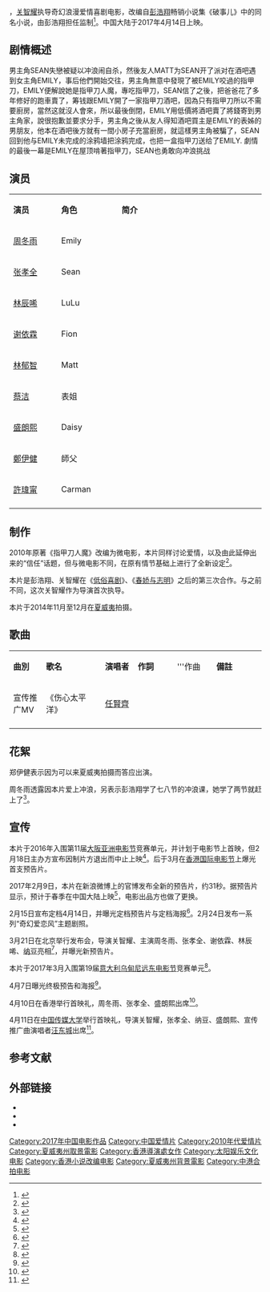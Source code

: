 {{Infobox film
| name                          = 指甲刀人魔 
| original_name <!-- 英文名 --> =  ''A Nail Clipper Romance''
| image                         = A Nail Clipper Romance.jpg
| caption                       = 奇幻、爱情、喜剧
| director<!-- 导演 -->         = [[关智耀|关智耀]]
| producer <!-- 制片 -->        = [[彭浩翔|彭浩翔]]、梁启缘
| producer_2                    = 
| writer  <!-- 编剧 -->         = 陆以心、端丽、游凯媛
| screenplay<!-- 剧本 -->       = 
| based on <!-- 原著著作 -->    = 
| starring <!-- 主演 -->        = [[周冬雨|周冬雨]]、[[张孝全|张孝全]]
| cinematography <!-- 摄影 -->  = 
| Gaffer <!-- 燈光 -->          = 
| editing <!-- 剪辑 -->         = 
| music <!-- 音乐 -->           =
| art director <!-- 美術 -->    = 
| costume consultant <!-- 造型設計 -->    =
| studio  <!-- 制片商 -->       = 北京嘉美春天影业有限公司<br>太阳娱乐文化有限公司<br>正在文化传媒（北京）有限公司以<br>喀什嘉映文化传媒有限公司<br>东海旭日影业有限公司<br>新疆烈火文化传媒有限公司
| distributor <!-- 发行商 -->   = {{flagicon|CHN}}
| released  <!-- 上映日期 -->   = {{flagicon|CHN}}{{flagicon|HK}}2017年4月14日
| sarft_id <!-- 公映许可证号--> = 
| runtime  <!-- 片长时间 -->    =  
| country  <!-- 产地 -->        = {{CHNML}}<br>{{HK}}
| language                      = [[汉语普通话|汉语普通话]]
| budget  <!-- 预算花费 -->     = 
| gross  <!-- 票房 -->          = 
| preceded_by <!-- 上一集 -->   = 
| imdb_id                       =
| cn_name = 
| tw_name = 
| hk_name = 
}}
{{engname|《指甲刀人魔》|A Nail Clipper Romance}}，[[关智耀|关智耀]]执导奇幻浪漫爱情喜剧电影，改编自[[彭浩翔|彭浩翔]]畅销小说集《破事儿》中的同名小说，由彭浩翔担任监制<ref>{{cite news|url=http://ent.ifeng.com/a/20160324/42595072_0.shtml|title=《指甲刀人魔》周冬雨演叛逆少女|date=2016-03-24|publisher=凤凰网|accessdate=2017-02-02|archive-date=2017-04-15|archive-url=https://web.archive.org/web/20170415022618/http://ent.ifeng.com/a/20160324/42595072_0.shtml|dead-url=no}}</ref>。中国大陆于2017年4月14日上映。

== 剧情概述 ==

男主角SEAN失戀被疑以冲浪闹自杀，然後友人MATT为SEAN开了派对在酒吧遇到女主角EMILY，事后他們開始交往，男主角無意中發現了被EMILY咬過的指甲刀，EMILY便解說她是指甲刀人魔，專吃指甲刀，SEAN信了之後，把爸爸花了多年修好的跑車賣了，筹钱跟EMILY開了一家指甲刀酒吧，因為只有指甲刀所以不需要廚房，當然这就沒人會來，所以最後倒閉，EMILY用低價將酒吧賣了將錢寄到男主角家，說很抱歉並要求分手，男主角之後从友人得知酒吧買主是EMILY的表姊的男朋友，他本在酒吧後方就有一間小房子充當廚房，就這樣男主角被騙了，SEAN回到他与EMILY未完成的涂鸦墙把涂鸦完成，也把一盒指甲刀送给了EMILY.
劇情的最後一幕是EMILY在屋顶啃著指甲刀，SEAN也勇敢向冲浪挑战

== 演员 ==
{|class="wikitable" width="50%"
|- style="background:cornflowerblue; color:white" align=center
|style="width:10%"|'''演员'''||style="width:10%"|'''角色'''||style="width:30%"|'''简介'''
|-
| [[周冬雨|周冬雨]] || Emily || 
|-
| [[张孝全|张孝全]] || Sean ||
|-
| [[林辰唏|林辰唏]] || LuLu ||
|-
| [[谢依霖|谢依霖]] ||Fion ||
|-
| [[林郁智|林郁智]] ||Matt ||
|-
| [[蔡洁|蔡洁]] ||表姐 ||
|-
| [[盛朗熙|盛朗熙]] || Daisy||
|-
| [[鄭伊健|鄭伊健]] || 師父||
|-
| [[許瑋甯|許瑋甯]] ||Carman ||
|-
|}

== 制作 ==
2010年原著《指甲刀人魔》改编为微电影，本片同样讨论爱情，以及由此延伸出来的“信任”话题，但与微电影不同，在原有情节基础上进行了全新设定<ref>{{cite news|url=http://news.mtime.com/2017/02/24/1566687.html|title=《指甲刀人魔》周冬雨张孝全甜蜜牵手|date=2017-02-24|publisher=时光网|accessdate=2017-02-24|archive-date=2017-03-20|archive-url=https://web.archive.org/web/20170320113830/http://news.mtime.com/2017/02/24/1566687.html|dead-url=no}}</ref>。

本片是彭浩翔、关智耀在《[[低俗喜剧|低俗喜剧]]》、《[[春娇与志明|春娇与志明]]》之后的第三次合作。与之前不同，这次关智耀作为导演首次执导。

本片于2014年11月至12月在[[夏威夷|夏威夷]]拍摄。

== 歌曲 ==
{|class="wikitable" style="text-align:center;width:80%"
|- style="width:100%; background:green; color:snow"
|style="width:10%"|'''曲別'''||style="width:18%"|'''歌名'''||style="width:10%"|'''演唱者'''||style="width:12%"|'''作詞'''||style="width:12%"|'''作曲||style="width:15%"|'''備註'''
|-
| 宣传推广MV ||《伤心太平洋》||[[任賢齊|任賢齊]]||  ||  ||
|-
|}

== 花絮 ==
郑伊健表示因为可以来夏威夷拍摄而答应出演。

周冬雨透露因本片爱上冲浪，另表示彭浩翔学了七八节的冲浪课，她学了两节就赶上了<ref>{{cite news|url=http://std.stheadline.com/instant/articles/detail/355928|title=鄭伊健去夏威夷拍戲勁開心　周冬雨讚張孝全性格夠獨特|date=2017-03-09|publisher=[[星岛日报|星岛日报]]|accessdate=2017-03-11}}</ref>。

== 宣传 ==
本片于2016年入围第11届[[大阪亚洲电影节|大阪亚洲电影节]]竞赛单元，并计划于电影节上首映，但2月18日主办方宣布因制片方退出而中止上映<ref>{{cite news|url=http://www.oaff.jp/2016/ja/program/index.html|title=第11回大阪アジアン映画祭　全上映作品決定！|date=2016-02-05|publisher=大阪亚洲电影节|accessdate=2017-02-10|archive-date=2016-06-12|archive-url=https://web.archive.org/web/20160612235447/http://www.oaff.jp/2016/ja/program/index.html|dead-url=no}}</ref>。后于3月在[[香港国际电影节|香港国际电影节]]上爆光首支预告片。

2017年2月9日，本片在新浪微博上的官博发布全新的预告片，约31秒。据预告片显示，预计于春季在中国大陆上映<ref>{{cite news|url=http://weibo.com/6136527104/EuJSfviUq|title=尝鲜版预告片|date=2017-02-09|publisher=新浪微博|accessdate=2017-02-10}}</ref>，电影出品方也做了更换。

2月15日宣布定档4月14日，并曝光定档预告片与定档海报<ref>{{cite news|url=http://ent.sina.com.cn/video/2017-02-15/doc-ifyamkzq1323318.shtml|title=《指甲刀人魔》定档414 周冬雨开撩张孝全|date=2017-02-15|publisher=新浪|accessdate=2017-02-15|archive-date=2017-02-15|archive-url=https://web.archive.org/web/20170215195905/http://ent.sina.com.cn/video/2017-02-15/doc-ifyamkzq1323318.shtml|dead-url=no}}</ref>。2月24日发布一系列“奇幻爱恋风”主题剧照。

3月21日在北京举行发布会，导演关智耀、主演周冬雨、张孝全、谢依霖、林辰唏、[[林郁智|纳豆]]亮相<ref>{{cite news|url=http://news.mtime.com/2017/03/21/1567496.html|title=《指甲刀人魔》发布会主创大聊美食|date=2017-03-21|publisher=时光网|accessdate=2017-03-22|archive-date=2017-10-23|archive-url=https://web.archive.org/web/20171023090945/http://news.mtime.com/2017/03/21/1567496.html|dead-url=no}}</ref>，并曝光新预告片。

本片于2017年3月入围第19届[[意大利乌甸尼远东电影节|意大利乌甸尼远东电影节]]竞赛单元<ref>{{cite news|url=http://paper.wenweipo.com/2017/04/02/EN1704020004.htm|title=《指甲刀人魔》入選烏甸尼影展|date=2017-04-02|publisher=[[文汇报_(香港)|文汇报]]|accessdate=2017-04-03|archive-date=2017-04-04|archive-url=https://web.archive.org/web/20170404051424/http://paper.wenweipo.com/2017/04/02/EN1704020004.htm|dead-url=no}}</ref>。

4月7日曝光终极预告和海报<ref>{{cite news|url=http://ent.163.com/17/0407/10/CHDNP5O2000380D0.html|title=《指甲刀人魔》爆终极预告 张孝全超宠溺周冬雨|date=2017-04-07|publisher=网易|accessdate=2017-04-08|archive-date=2017-04-09|archive-url=https://web.archive.org/web/20170409021331/http://ent.163.com/17/0407/10/CHDNP5O2000380D0.html|dead-url=no}}</ref>。

4月10日在香港举行首映礼，周冬雨、张孝全、盛朗熙出席<ref>{{cite news|url=http://ent.163.com/17/0411/10/CHO253OJ000380D0.html|title=《指甲刀》首映 周冬雨：有更多空间进步是好事|date=2017-04-11|publisher=网易|accessdate=2017-04-11|archive-date=2017-04-11|archive-url=https://web.archive.org/web/20170411135422/http://ent.163.com/17/0411/10/CHO253OJ000380D0.html|dead-url=no}}</ref>。

4月11日在[[中国传媒大学|中国传媒大学]]举行首映礼，导演关智耀，张孝全、纳豆、盛朗熙、宣传推广曲演唱者[[汪东城|汪东城]]出席<ref>{{cite news|url=http://ent.163.com/17/0412/10/CHQLTB4A000380D0.html|title=《指甲刀人魔》首映 汪东城助力学弟张孝全|date=2017-04-12|publisher=网易|accessdate=2017-04-12|archive-date=2017-04-15|archive-url=https://web.archive.org/web/20170415080847/http://ent.163.com/17/0412/10/CHQLTB4A000380D0.html|dead-url=no}}</ref>。

== 参考文献 ==
{{reflist|2}}

== 外部链接 ==
* {{Sinaweibo|6136527104|电影指甲刀人魔}}
* {{douban}}
* {{mtime|222649|指甲刀人魔 (2017)}}

{{電影台灣首播
|電視台={{flagicon|CHNML}} 
|播放檔次=[[电影频道_(CCTV-6)|周六晚间20:15首播]]
|節目名稱=指甲刀人魔
|日期=2018年3月31日
}}

{{彭浩翔}}
{{DEFAULTSORT:Z指}}
[[Category:2017年中国电影作品|Category:2017年中国电影作品]]
[[Category:中国爱情片|Category:中国爱情片]]
[[Category:2010年代爱情片|Category:2010年代爱情片]]
[[Category:夏威夷州取景電影|Category:夏威夷州取景電影]]
[[Category:香港導演處女作|Category:香港導演處女作]]
[[Category:太阳娱乐文化电影|Category:太阳娱乐文化电影]]
[[Category:香港小说改编电影|Category:香港小说改编电影]]
[[Category:夏威夷州背景電影|Category:夏威夷州背景電影]]
[[Category:中港合拍电影|Category:中港合拍电影]]
